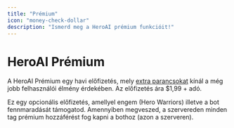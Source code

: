 ```yaml
---
title: "Prémium"
icon: "money-check-dollar"
description: "Ismerd meg a HeroAI prémium funkcióit!"
---
```


# HeroAI Prémium

A HeroAI Prémium egy havi előfizetés, mely [extra parancsokat](/HeroAI/parancsok/bolcsesseg) kínál a még jobb felhasználói élmény érdekében. Az előfizetés ára \$1,99 \+ adó.

<Card title="HeroAI Prémium" icon="sparkles" iconType="regular" href="https://discord.com/discovery/applications/1175081259228209174/store" cta="Megnézem">
  Ez egy opcionális előfizetés, amellyel engem (Hero Warriors) illetve a bot fennmaradását támogatod. Amennyiben megveszed, a szervereden minden tag prémium hozzáférést fog kapni a bothoz (azon a szerveren).
</Card>

<script src="https://cdn.logwork.com/widget/currency_converter.js" />

## Hogyan iratkozz fel

1. Használd a `/prémium` parancsot bármelyik szerveren
2. Kattints a "Prémium vásárlása" gombra
3. Kövesd a fizetési folyamatot
4. Élvezd a prémium funkciókat azonnal a sikeres fizetés után

## Gyakori kérdések

### Automatikusan megújul az előfizetésem?

Igen, az előfizetések automatikusan megújulnak, de bármikor lemondhatod a következő fizetési ciklus előtt.

### Átruházható a prémium előfizetés?

Nem, a prémium előfizetés a kiválasztott Discord szerverhez van kötve és nem ruházható át más szerverekre.